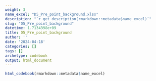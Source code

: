 ```yaml
---
weight: 3
name_excel: "D5_Pre_point_background.xlsx"
description: "`r get_description(rmarkdown::metadata$name_excel)`"
slug: "D5_Pre_point_background"
datetime: 1.7134398e+09
title: D5_Pre_point_background
author: ''
date: '2024-04-18'
categories: []
tags: []
archetype: codebook
output: html_document
---
```


```r
html_codebook(rmarkdown::metadata$name_excel)
```
